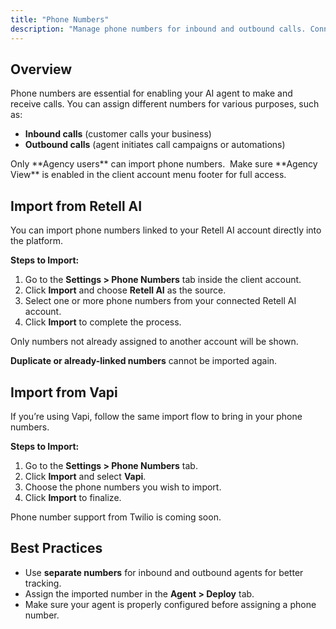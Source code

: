 ```yaml
---
title: "Phone Numbers"
description: "Manage phone numbers for inbound and outbound calls. Connect your AI agents to real phone numbers imported from supported providers, enabling full calling functionality."
---
```


## **Overview**

Phone numbers are essential for enabling your AI agent to make and receive calls. You can assign different numbers for various purposes, such as:

- **Inbound calls** (customer calls your business)
- **Outbound calls** (agent initiates call campaigns or automations)

<Warning>
  Only **Agency users** can import phone numbers.
</Warning>

<Warning>
   Make sure **Agency View** is enabled in the client account menu footer for full access.
</Warning>

## **Import from Retell AI**

You can import phone numbers linked to your Retell AI account directly into the platform.

**Steps to Import:**

1. Go to the **Settings \> Phone Numbers** tab inside the client account.
2. Click **Import** and choose **Retell AI** as the source.
3. Select one or more phone numbers from your connected Retell AI account.
4. Click **Import** to complete the process.

<Note>
  Only numbers not already assigned to another account will be shown.

  **Duplicate or already-linked numbers** cannot be imported again.
</Note>

## **Import from Vapi**

If you’re using Vapi, follow the same import flow to bring in your phone numbers.

**Steps to Import:**

1. Go to the **Settings \> Phone Numbers** tab.
2. Click **Import** and select **Vapi**.
3. Choose the phone numbers you wish to import.
4. Click **Import** to finalize.

<Note>
  Phone number support from Twilio is coming soon.
</Note>

## **Best Practices**

- Use **separate numbers** for inbound and outbound agents for better tracking.
- Assign the imported number in the **Agent \> Deploy** tab.
- Make sure your agent is properly configured before assigning a phone number.